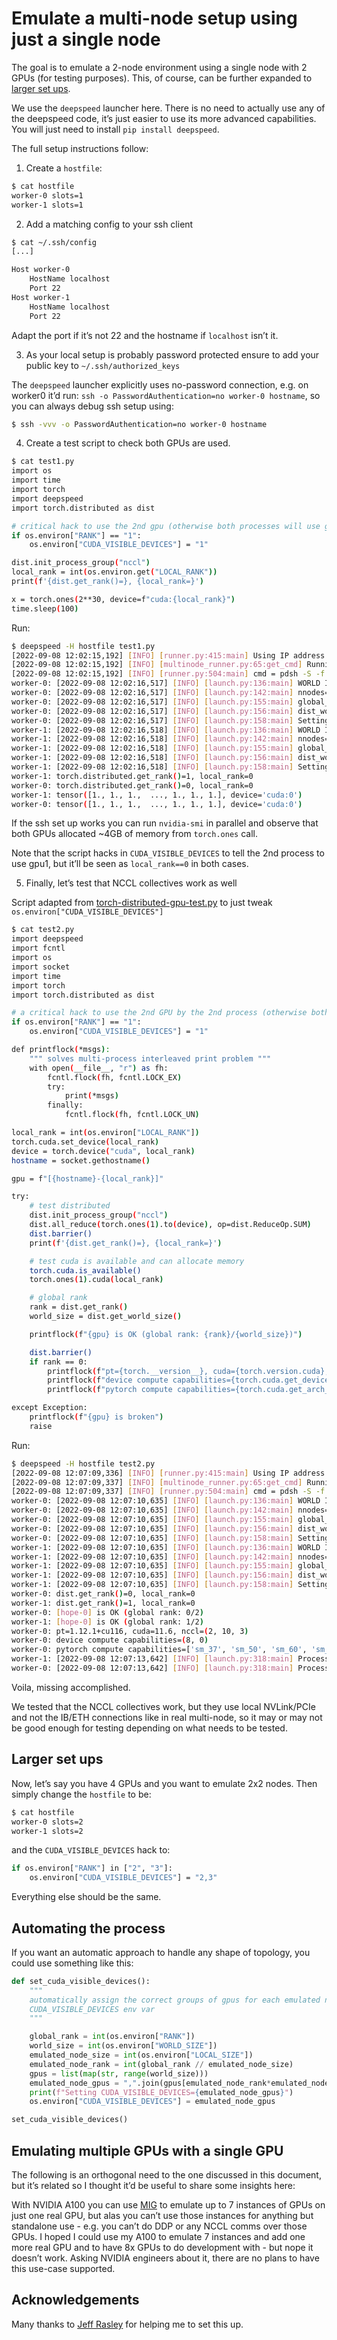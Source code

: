 # Emulate a multi-node setup using just a single node

The goal is to emulate a 2-node environment using a single node with 2 GPUs (for testing purposes). This, of course, can be further expanded to [larger set ups](#larger-set-ups).

We use the `deepspeed` launcher here. There is no need to actually use any of the deepspeed code, it's just easier to use its more advanced capabilities. You will just need to install `pip install deepspeed`.

The full setup instructions follow:

1. Create a `hostfile`:

```bash
$ cat hostfile
worker-0 slots=1
worker-1 slots=1
```

2. Add a matching config to your ssh client

```bash
$ cat ~/.ssh/config
[...]

Host worker-0
    HostName localhost
    Port 22
Host worker-1
    HostName localhost
    Port 22
```

Adapt the port if it's not 22 and the hostname if `localhost` isn't it.


3. As your local setup is probably password protected ensure to add your public key to `~/.ssh/authorized_keys`

The `deepspeed` launcher explicitly uses no-password connection, e.g. on worker0 it'd run: `ssh -o PasswordAuthentication=no worker-0 hostname`, so you can always debug ssh setup using:

```bash
$ ssh -vvv -o PasswordAuthentication=no worker-0 hostname
```

4. Create a test script to check both GPUs are used.

```bash
$ cat test1.py
import os
import time
import torch
import deepspeed
import torch.distributed as dist

# critical hack to use the 2nd gpu (otherwise both processes will use gpu0)
if os.environ["RANK"] == "1":
    os.environ["CUDA_VISIBLE_DEVICES"] = "1"

dist.init_process_group("nccl")
local_rank = int(os.environ.get("LOCAL_RANK"))
print(f'{dist.get_rank()=}, {local_rank=}')

x = torch.ones(2**30, device=f"cuda:{local_rank}")
time.sleep(100)
```

Run:

```bash
$ deepspeed -H hostfile test1.py
[2022-09-08 12:02:15,192] [INFO] [runner.py:415:main] Using IP address of 192.168.0.17 for node worker-0
[2022-09-08 12:02:15,192] [INFO] [multinode_runner.py:65:get_cmd] Running on the following workers: worker-0,worker-1
[2022-09-08 12:02:15,192] [INFO] [runner.py:504:main] cmd = pdsh -S -f 1024 -w worker-0,worker-1 export PYTHONPATH=/mnt/nvme0/code/huggingface/multi-node-emulate-ds;  cd /mnt/nvme0/code/huggingface/multi-node-emulate-ds; /home/stas/anaconda3/envs/py38-pt112/bin/python -u -m deepspeed.launcher.launch --world_info=eyJ3b3JrZXItMCI6IFswXSwgIndvcmtlci0xIjogWzBdfQ== --node_rank=%n --master_addr=192.168.0.17 --master_port=29500 test1.py
worker-0: [2022-09-08 12:02:16,517] [INFO] [launch.py:136:main] WORLD INFO DICT: {'worker-0': [0], 'worker-1': [0]}
worker-0: [2022-09-08 12:02:16,517] [INFO] [launch.py:142:main] nnodes=2, num_local_procs=1, node_rank=0
worker-0: [2022-09-08 12:02:16,517] [INFO] [launch.py:155:main] global_rank_mapping=defaultdict(<class 'list'>, {'worker-0': [0], 'worker-1': [1]})
worker-0: [2022-09-08 12:02:16,517] [INFO] [launch.py:156:main] dist_world_size=2
worker-0: [2022-09-08 12:02:16,517] [INFO] [launch.py:158:main] Setting CUDA_VISIBLE_DEVICES=0
worker-1: [2022-09-08 12:02:16,518] [INFO] [launch.py:136:main] WORLD INFO DICT: {'worker-0': [0], 'worker-1': [0]}
worker-1: [2022-09-08 12:02:16,518] [INFO] [launch.py:142:main] nnodes=2, num_local_procs=1, node_rank=1
worker-1: [2022-09-08 12:02:16,518] [INFO] [launch.py:155:main] global_rank_mapping=defaultdict(<class 'list'>, {'worker-0': [0], 'worker-1': [1]})
worker-1: [2022-09-08 12:02:16,518] [INFO] [launch.py:156:main] dist_world_size=2
worker-1: [2022-09-08 12:02:16,518] [INFO] [launch.py:158:main] Setting CUDA_VISIBLE_DEVICES=0
worker-1: torch.distributed.get_rank()=1, local_rank=0
worker-0: torch.distributed.get_rank()=0, local_rank=0
worker-1: tensor([1., 1., 1.,  ..., 1., 1., 1.], device='cuda:0')
worker-0: tensor([1., 1., 1.,  ..., 1., 1., 1.], device='cuda:0')
```

If the ssh set up works you can run `nvidia-smi` in parallel and observe that both GPUs allocated ~4GB of memory from `torch.ones` call.

Note that the script hacks in `CUDA_VISIBLE_DEVICES` to tell the 2nd process to use gpu1, but it'll be seen as `local_rank==0` in both cases.

5. Finally, let's test that NCCL collectives work as well

Script adapted from [torch-distributed-gpu-test.py](../debug/torch-distributed-gpu-test.py) to just tweak `os.environ["CUDA_VISIBLE_DEVICES"]`

```bash
$ cat test2.py
import deepspeed
import fcntl
import os
import socket
import time
import torch
import torch.distributed as dist

# a critical hack to use the 2nd GPU by the 2nd process (otherwise both processes will use gpu0)
if os.environ["RANK"] == "1":
    os.environ["CUDA_VISIBLE_DEVICES"] = "1"

def printflock(*msgs):
    """ solves multi-process interleaved print problem """
    with open(__file__, "r") as fh:
        fcntl.flock(fh, fcntl.LOCK_EX)
        try:
            print(*msgs)
        finally:
            fcntl.flock(fh, fcntl.LOCK_UN)

local_rank = int(os.environ["LOCAL_RANK"])
torch.cuda.set_device(local_rank)
device = torch.device("cuda", local_rank)
hostname = socket.gethostname()

gpu = f"[{hostname}-{local_rank}]"

try:
    # test distributed
    dist.init_process_group("nccl")
    dist.all_reduce(torch.ones(1).to(device), op=dist.ReduceOp.SUM)
    dist.barrier()
    print(f'{dist.get_rank()=}, {local_rank=}')

    # test cuda is available and can allocate memory
    torch.cuda.is_available()
    torch.ones(1).cuda(local_rank)

    # global rank
    rank = dist.get_rank()
    world_size = dist.get_world_size()

    printflock(f"{gpu} is OK (global rank: {rank}/{world_size})")

    dist.barrier()
    if rank == 0:
        printflock(f"pt={torch.__version__}, cuda={torch.version.cuda}, nccl={torch.cuda.nccl.version()}")
        printflock(f"device compute capabilities={torch.cuda.get_device_capability()}")
        printflock(f"pytorch compute capabilities={torch.cuda.get_arch_list()}")

except Exception:
    printflock(f"{gpu} is broken")
    raise
```

Run:

```bash
$ deepspeed -H hostfile test2.py
[2022-09-08 12:07:09,336] [INFO] [runner.py:415:main] Using IP address of 192.168.0.17 for node worker-0
[2022-09-08 12:07:09,337] [INFO] [multinode_runner.py:65:get_cmd] Running on the following workers: worker-0,worker-1
[2022-09-08 12:07:09,337] [INFO] [runner.py:504:main] cmd = pdsh -S -f 1024 -w worker-0,worker-1 export PYTHONPATH=/mnt/nvme0/code/huggingface/multi-node-emulate-ds;  cd /mnt/nvme0/code/huggingface/multi-node-emulate-ds; /home/stas/anaconda3/envs/py38-pt112/bin/python -u -m deepspeed.launcher.launch --world_info=eyJ3b3JrZXItMCI6IFswXSwgIndvcmtlci0xIjogWzBdfQ== --node_rank=%n --master_addr=192.168.0.17 --master_port=29500 test2.py
worker-0: [2022-09-08 12:07:10,635] [INFO] [launch.py:136:main] WORLD INFO DICT: {'worker-0': [0], 'worker-1': [0]}
worker-0: [2022-09-08 12:07:10,635] [INFO] [launch.py:142:main] nnodes=2, num_local_procs=1, node_rank=0
worker-0: [2022-09-08 12:07:10,635] [INFO] [launch.py:155:main] global_rank_mapping=defaultdict(<class 'list'>, {'worker-0': [0], 'worker-1': [1]})
worker-0: [2022-09-08 12:07:10,635] [INFO] [launch.py:156:main] dist_world_size=2
worker-0: [2022-09-08 12:07:10,635] [INFO] [launch.py:158:main] Setting CUDA_VISIBLE_DEVICES=0
worker-1: [2022-09-08 12:07:10,635] [INFO] [launch.py:136:main] WORLD INFO DICT: {'worker-0': [0], 'worker-1': [0]}
worker-1: [2022-09-08 12:07:10,635] [INFO] [launch.py:142:main] nnodes=2, num_local_procs=1, node_rank=1
worker-1: [2022-09-08 12:07:10,635] [INFO] [launch.py:155:main] global_rank_mapping=defaultdict(<class 'list'>, {'worker-0': [0], 'worker-1': [1]})
worker-1: [2022-09-08 12:07:10,635] [INFO] [launch.py:156:main] dist_world_size=2
worker-1: [2022-09-08 12:07:10,635] [INFO] [launch.py:158:main] Setting CUDA_VISIBLE_DEVICES=0
worker-0: dist.get_rank()=0, local_rank=0
worker-1: dist.get_rank()=1, local_rank=0
worker-0: [hope-0] is OK (global rank: 0/2)
worker-1: [hope-0] is OK (global rank: 1/2)
worker-0: pt=1.12.1+cu116, cuda=11.6, nccl=(2, 10, 3)
worker-0: device compute capabilities=(8, 0)
worker-0: pytorch compute capabilities=['sm_37', 'sm_50', 'sm_60', 'sm_70', 'sm_75', 'sm_80', 'sm_86']
worker-1: [2022-09-08 12:07:13,642] [INFO] [launch.py:318:main] Process 576485 exits successfully.
worker-0: [2022-09-08 12:07:13,642] [INFO] [launch.py:318:main] Process 576484 exits successfully.
```

Voila, missing accomplished.

We tested that the NCCL collectives work, but they use local NVLink/PCIe and not the IB/ETH connections like in real multi-node, so it may or may not be good enough for testing depending on what needs to be tested.


## Larger set ups

Now, let's say you have 4 GPUs and you want to emulate 2x2 nodes. Then simply change the `hostfile` to be:

```bash
$ cat hostfile
worker-0 slots=2
worker-1 slots=2
```
and the `CUDA_VISIBLE_DEVICES` hack to:

```bash
if os.environ["RANK"] in ["2", "3"]:
    os.environ["CUDA_VISIBLE_DEVICES"] = "2,3"
```

Everything else should be the same.


## Automating the process

If you want an automatic approach to handle any shape of topology, you could use something like this:

```python
def set_cuda_visible_devices():
    """
    automatically assign the correct groups of gpus for each emulated node by tweaking the
    CUDA_VISIBLE_DEVICES env var
    """

    global_rank = int(os.environ["RANK"])
    world_size = int(os.environ["WORLD_SIZE"])
    emulated_node_size = int(os.environ["LOCAL_SIZE"])
    emulated_node_rank = int(global_rank // emulated_node_size)
    gpus = list(map(str, range(world_size)))
    emulated_node_gpus = ",".join(gpus[emulated_node_rank*emulated_node_size:(emulated_node_rank+1)*emulated_node_size])
    print(f"Setting CUDA_VISIBLE_DEVICES={emulated_node_gpus}")
    os.environ["CUDA_VISIBLE_DEVICES"] = emulated_node_gpus

set_cuda_visible_devices()
```


## Emulating multiple GPUs with a single GPU

The following is an orthogonal need to the one discussed in this document, but it's related so I thought it'd be useful to share some insights here:

With NVIDIA A100 you can use [MIG](https://www.nvidia.com/en-us/technologies/multi-instance-gpu/) to emulate up to 7 instances of GPUs on just one real GPU, but alas you can't use those instances for anything but standalone use - e.g. you can't do DDP or any NCCL comms over those GPUs. I hoped I could use my A100 to emulate 7 instances and add one more real GPU and to have 8x GPUs to do development with - but nope it doesn't work. Asking NVIDIA engineers about it, there are no plans to have this use-case supported.


## Acknowledgements

Many thanks to [Jeff Rasley](https://github.com/jeffra/) for helping me to set this up.
